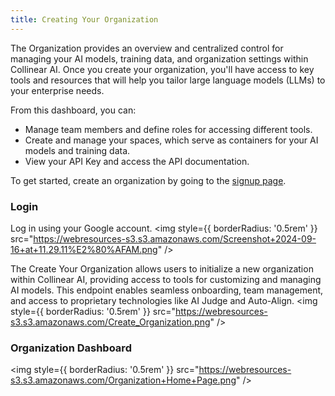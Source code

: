 ```yaml
---
title: Creating Your Organization
---
```


The Organization  provides an overview and centralized control for managing your AI models,
training data, and organization settings within Collinear AI. Once you create your organization,
you'll have access to key tools and resources that will help you tailor large language models (LLMs) to your enterprise needs.

From this dashboard, you can:

* Manage team members and define roles for accessing different tools.
* Create and manage your spaces, which serve as containers for your AI models and training data.
* View your API Key and access the API documentation.

To get started, create an organization by going to the <a href='https://app.collinear.ai/api/auth/login' >signup page</a>.

### Login
Log in using your Google account.
<img
  style={{ borderRadius: '0.5rem' }}
  src="https://webresources-s3.s3.amazonaws.com/Screenshot+2024-09-16+at+11.29.11%E2%80%AFAM.png"
/>



The Create Your Organization allows users to initialize a new organization within Collinear AI,
providing access to tools for customizing and managing AI models.
This endpoint enables seamless onboarding, team management, and access to proprietary technologies like AI Judge and Auto-Align.
<img
  style={{ borderRadius: '0.5rem' }}
  src="https://webresources-s3.s3.amazonaws.com/Create_Organization.png"
/>

### Organization Dashboard
<img
  style={{ borderRadius: '0.5rem' }}
  src="https://webresources-s3.s3.amazonaws.com/Organization+Home+Page.png"
  />
